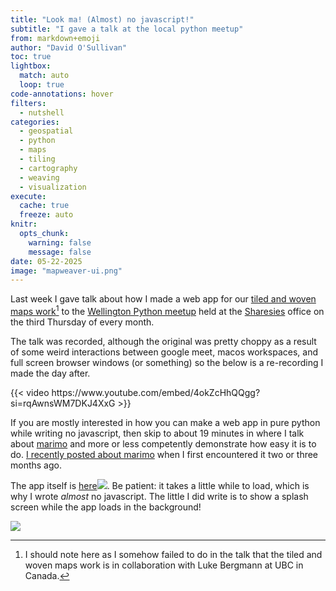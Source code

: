 ```yaml
---
title: "Look ma! (Almost) no javascript!"
subtitle: "I gave a talk at the local python meetup"
from: markdown+emoji
author: "David O'Sullivan"
toc: true
lightbox:
  match: auto
  loop: true
code-annotations: hover
filters: 
  - nutshell
categories:
  - geospatial
  - python
  - maps
  - tiling
  - cartography
  - weaving
  - visualization
execute:
  cache: true
  freeze: auto
knitr:
  opts_chunk: 
    warning: false
    message: false
date: 05-22-2025
image: "mapweaver-ui.png"
---
```


Last week I gave talk about how I made a web app for our [tiled and woven maps work](https://github.com/DOSull/weaving-space)^[I should note here as I somehow failed to do in the talk that the tiled and woven maps work is in collaboration with Luke Bergmann at UBC in Canada.] to the [Wellington Python meetup](https://www.meetup.com/NZPUG-Wellington/) held at the [Sharesies](https://www.sharesies.nz/) office on the third Thursday of every month.

The talk was recorded, although the original was pretty choppy as a result of some weird interactions between google meet, macos workspaces, and full screen browser windows (or something) so the below is a re-recording I made the day after.

{{< video https://www.youtube.com/embed/4okZcHhQQgg?si=rqAwnsWM7DKJ4XxG >}}

If you are mostly interested in how you can make a web app in pure python while writing no javascript, then skip to about 19 minutes in where I talk about [marimo](https://docs.marimo.io) and more or less competently demonstrate how easy it is to do. [I recently posted about marimo](../../notebooks/2025-02-18-marimo.html) when I first encountered it two or three months ago.

The app itself is [here<img src="../../images/external-link-15px.png">](https://dosull.github.io/mapweaver/app/){target="blank"}. Be patient: it takes a little while to load, which is why I wrote _almost_ no javascript. The little I did write is to show a splash screen while the app loads in the background!

![](mapweaver-ui.png)


